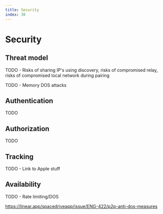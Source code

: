 ```yaml
---
title: Security
index: 30
---
```


# Security

## Threat model

TODO - Risks of sharing IP's using discovery, risks of compromised relay, risks of compromised local network during pairing

TODO - Memory DOS attacks

## Authentication

TODO

## Authorization

TODO

## Tracking

TODO - Link to Apple stuff

## Availability

TODO - Rate limiting/DOS

https://linear.app/spacedriveapp/issue/ENG-422/p2p-anti-dos-measures
